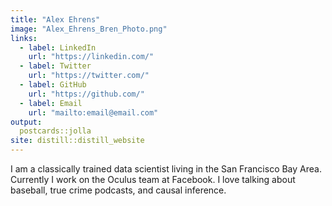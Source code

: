 ```yaml
---
title: "Alex Ehrens"
image: "Alex_Ehrens_Bren_Photo.png"
links:
  - label: LinkedIn
    url: "https://linkedin.com/"
  - label: Twitter
    url: "https://twitter.com/"
  - label: GitHub
    url: "https://github.com/"
  - label: Email
    url: "mailto:email@email.com"
output:
  postcards::jolla
site: distill::distill_website
---
```

 
I am a classically trained data scientist living in the San Francisco Bay Area. 
Currently I work on the Oculus team at Facebook. I love talking about baseball, 
true crime podcasts, and causal inference.
